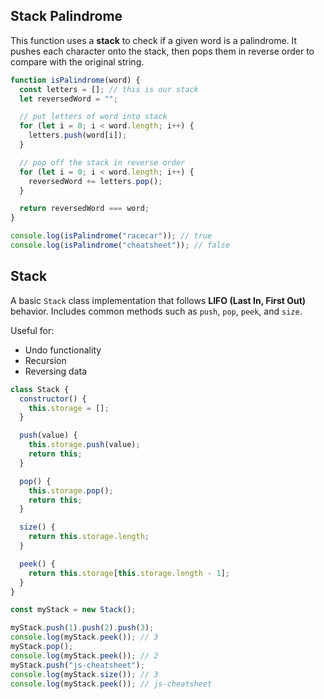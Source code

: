 
## Stack Palindrome

This function uses a **stack** to check if a given word is a palindrome. It pushes each character onto the stack, then pops them in reverse order to compare with the original string.

```js filename="stack palindrome" copy
function isPalindrome(word) {
  const letters = []; // this is our stack
  let reversedWord = "";

  // put letters of word into stack
  for (let i = 0; i < word.length; i++) {
    letters.push(word[i]);
  }

  // pop off the stack in reverse order
  for (let i = 0; i < word.length; i++) {
    reversedWord += letters.pop();
  }

  return reversedWord === word;
}

console.log(isPalindrome("racecar")); // true
console.log(isPalindrome("cheatsheet")); // false
```

## Stack

A basic `Stack` class implementation that follows **LIFO (Last In, First Out)** behavior.
Includes common methods such as `push`, `pop`, `peek`, and `size`.

Useful for:
- Undo functionality
- Recursion
- Reversing data

```js filename="stack" copy
class Stack {
  constructor() {
    this.storage = [];
  }

  push(value) {
    this.storage.push(value);
    return this;
  }

  pop() {
    this.storage.pop();
    return this;
  }

  size() {
    return this.storage.length;
  }

  peek() {
    return this.storage[this.storage.length - 1];
  }
}

const myStack = new Stack();

myStack.push(1).push(2).push(3);
console.log(myStack.peek()); // 3
myStack.pop();
console.log(myStack.peek()); // 2
myStack.push("js-cheatsheet");
console.log(myStack.size()); // 3
console.log(myStack.peek()); // js-cheatsheet
```
